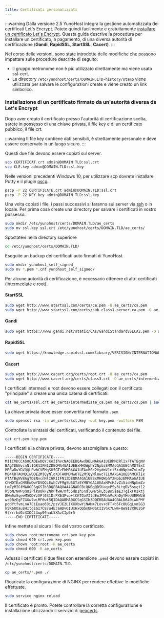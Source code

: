 ```yaml
---
title: Certificati personalizzati
---
```


:::warning
Dalla versione 2.5 YunoHost integra la gestione automatizzata dei certificati Let's Encrypt. Potete quindi facilmente e gratuitamente  [installare un certificato Let's Encrypt](/admin/admin_guide/domains/certificate). Questa guida descrive la procedura per installare un certificato, a pagamento, di una diversa autorità di certificazione (**Gandi**, **RapidSSL**, **StartSSL**, **Cacert**).
:::

Nel corso delle versioni, sono state introdotte delle modifiche che possono impattare sulle procedure descritte di seguito:

- Il gruppo metronome non è più utilizzato direttamente ma viene usato ssl-cert.
- La directory `/etc/yunohost/certs/DOMAIN.LTD-history/stamp` viene utilizzata per salvare le configurazioni create e viene creato un link simbolico.

### Installazione di un certificato firmato da un'autorità diversa da Let's Encrypt

Dopo aver creato il certificato presso l'autorità di certificazione scelta, sarete in possesso di una chiave privata, il file key e di un certificato pubblico, il file crt.

:::warning
Il file key contiene dati sensibili, è strettamente personale e deve essere conservato in un luogo sicuro.
:::

Questi due file devono essere copiati sul server.

```bash
scp CERTIFICAT.crt admin@DOMAIN.TLD:ssl.crt
scp CLE.key admin@DOMAIN.TLD:ssl.key
```

Nelle versioni precedenti Windows 10, per utilizzare scp dovrete installare Putty e il plugin [pscp](http://the.earth.li/~sgtatham/putty/latest/x86/pscp.exe).

```bash
pscp -P 22 CERTIFICATE.crt admin@DOMAIN.TLD:ssl.crt
pscp -P 22 KEY.key admin@DOMAIN.TLD:ssl.key
```

Una volta copiati i file, i passi successivi si faranno sul server via [ssh](/admin/admin_guide/command_line) o in locale.
Per prima cosa create una directory per salvare i certificati in vostro possesso.

```bash
sudo mkdir /etc/yunohost/certs/DOMAIN.TLD/ae_certs
sudo mv ssl.key ssl.crt /etc/yunohost/certs/DOMAIN.TLD/ae_certs/
```

Spostatevi nella directory superiore

```bash
cd /etc/yunohost/certs/DOMAIN.TLD/
```

Eseguite un backup dei certificati auto firmati di YunoHost.

```bash
sudo mkdir yunohost_self_signed
sudo mv *.pem *.cnf yunohost_self_signed/
```

Per alcune autorità di certificazione, è necessario ottenere di altri certificati (intermediate e root).

#### StartSSL

```bash
sudo wget http://www.startssl.com/certs/ca.pem -O ae_certs/ca.pem
sudo wget http://www.startssl.com/certs/sub.class1.server.ca.pem -O ae_certs/intermediate_ca.pem
```

#### Gandi

```bash
sudo wget https://www.gandi.net/static/CAs/GandiStandardSSLCA2.pem -O ae_certs/intermediate_ca.pem
```

#### RapidSSL

```bash
sudo wget https://knowledge.rapidssl.com/library/VERISIGN/INTERNATIONAL_AFFILIATES/RapidSSL/AR1548/RapidSSLCABundle.txt -O ae_certs/intermediate_ca.pem
```

#### Cacert

```bash
sudo wget http://www.cacert.org/certs/root.crt -O ae_certs/ca.pem
sudo wget http://www.cacert.org/certs/class3.crt -O ae_certs/intermediate_ca.pem
```

I certificati intermedi e root devono essere collegati con il certificato "principale" a creare una unica catena di certificati.

```bash
cat ae_certs/ssl.crt ae_certs/intermediate_ca.pem ae_certs/ca.pem | sudo tee crt.pem
```

La chiave privata deve esser convertita nel formato `.pem`.

```bash
sudo openssl rsa -in ae_certs/ssl.key -out key.pem -outform PEM
```

Controllate la sintassi dei certificati, verificando il contenuto dei file.

```bash
cat crt.pem key.pem
```

I certificati e la chiave privata, devono assomigliare a questo:

```text
-----BEGIN CERTIFICATE-----
MIICVDCCAb0CAQEwDQYJKoZIhvcNAQEEBQAwdDELMAkGA1UEBhMCRlIxFTATBgNV
BAgTDENvcnNlIGR1IFN1ZDEQMA4GA1UEBxMHQWphY2NpbzEMMAoGA1UEChMDTExC
MREwDwYDVQQLEwhCVFMgSU5GTzEbMBkGA1UEAxMSc2VydmV1ci5idHNpbmZvLmZy
MB4XDTA0MDIwODE2MjQyNloXDTA0MDMwOTE2MjQyNlowcTELMAkGA1UEBhMCRlIx
FTATBgNVBAgTDENvcnNlIGR1IFN1ZDEQMA4GA1UEBxMHQWphY2NpbzEMMAoGA1UE
ChMDTExCMREwDwYDVQQLEwhCVFMgSU5GTzEYMBYGA1UEAxMPcHJvZi5idHNpbmZv
LmZyMIGfMA0GCSqGSIb3DQEBAQUAA4GNADCBiQKBgQDSUagxPSv3LtgDV5sygt12
kSbN/NWP0QUiPlksOkF2NkPfwW/mf55dD1hSndlOM/5kLbSBo5ieE3TgikF0Iktj
BWm5xSqewM5QDYzXFt031DrPX63Fvo+tCKTQoVItdEuJPMahVsXnDyYHeUURRWLW
wc0BzEgFZGGw7wiMF6wt5QIDAQABMA0GCSqGSIb3DQEBBAUAA4GBALD640iwKPMf
pqdYtfvmLnA7CiEuao60i/pzVJE2LIXXXbwYjNAM+7Lov+dFT+b5FcOUGqLymSG3
kSK6OOauBHItgiGI7C87u4EJaHDvGIUxHxQQGsUM0SCIIVGK7Lwm+8e9I2X0G2GP
9t/rrbdGzXXOCl3up99naL5XAzCIp6r5
-----END CERTIFICATE-----
```

Infine mettete al sicuro i file del vostro certificato.

```bash
sudo chown root:metronome crt.pem key.pem
sudo chmod 640 crt.pem key.pem
sudo chown root:root -R ae_certs
sudo chmod 600 -R ae_certs
```

Adesso i certificati (i due files con estensione `.pem`) devono essere copiati in `/etc/yunohost/certs/DOMAIN.TLD`.

```bash
cp ae_certs/*.pem ./
```

Ricaricate la configurazione di NGINX per rendere effettive le modifiche effettuate.

```bash
sudo service nginx reload
```

Il certificato è pronto. Potete controllare la corretta configurazione e installazione utilizzando il servizio di [geocerts](https://www.geocerts.com/ssl_checker).
